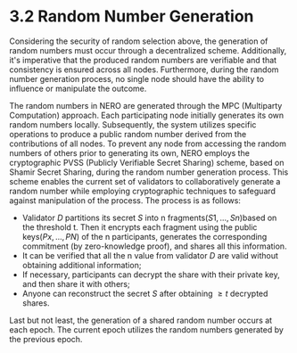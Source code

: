 # 3.2 Random Number Generation

Considering the security of random selection above, the generation of random numbers must occur through a decentralized scheme. Additionally, it's imperative that the produced random numbers are verifiable and that consistency is ensured across all nodes. Furthermore, during the random number generation process, no single node should have the ability to influence or manipulate the outcome.

The random numbers in NERO are generated through the MPC (Multiparty Computation) approach. Each participating node initially generates its own random numbers locally. Subsequently, the system utilizes specific operations to produce a public random number derived from the contributions of all nodes. To prevent any node from accessing the random numbers of others prior to generating its own, NERO employs the cryptographic PVSS (Publicly Verifiable Secret Sharing) scheme, based on Shamir Secret Sharing, during the random number generation process. This scheme enables the current set of validators to collaboratively generate a random number while employing cryptographic techniques to safeguard against manipulation of the process. The process is as follows:

* Validator $D$ partitions its secret $S$ into n fragments$(S1,...,Sn)$based on the threshold t. Then it encrypts each fragment using the public keys$(Px,...,PN)$ of the n participants, generates the corresponding commitment (by zero-knowledge proof), and shares all this information.
* It can be verified that all the n value from validator $D$ are valid without obtaining additional information;
* If necessary, participants can decrypt the share with their private key, and then share it with others;
* Anyone can reconstruct the secret $S$ after obtaining $≥ t$ decrypted shares.

Last but not least, the generation of a shared random number occurs at each epoch. The current epoch utilizes the random numbers generated by the previous epoch.

